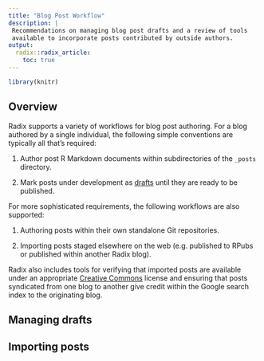 ```yaml
---
title: "Blog Post Workflow"
description: |
 Recommendations on managing blog post drafts and a review of tools 
 available to incorporate posts contributed by outside authors. 
output:
  radix::radix_article:
    toc: true
---
```


```r
library(knitr)
```

## Overview

Radix supports a variety of workflows for blog post authoring. For a blog authored by a single individual, the following simple conventions are typically all that's required:

1) Author post R Markdown documents within subdirectories of the `_posts` directory.

2) Mark posts under development as [drafts](blog.html#workflow) until they are ready to be published.

For more sophisticated requirements, the following workflows are also supported:

1) Authoring posts within their own standalone Git repositories.

2) Importing posts staged elsewhere on the web (e.g. published to RPubs or published within another Radix blog).

Radix also includes tools for verifying that imported posts are available under an appropriate [Creative Commons](https://creativecommons.org/) license and ensuring that posts syndicated from one blog to another give credit within the Google search index to the originating blog.

## Managing drafts


## Importing posts











